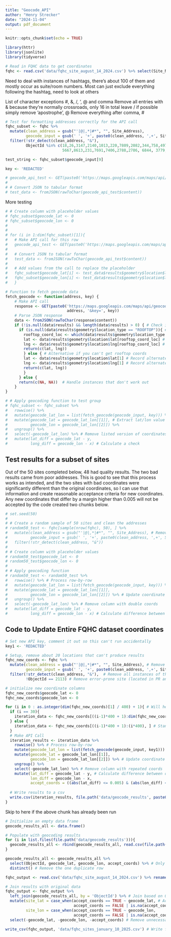 ---
title: "Geocode_API"
author: "Henry Strecker"
date: "2024-11-04"
output: pdf_document
---

```{r setup, include=FALSE}
knitr::opts_chunk$set(echo = TRUE)

library(httr)
library(jsonlite)
library(tidyverse)
```


```{r}
# Read in FQHC data to get coordinates
fqhc <- read.csv('data/fqhc_site_august_14_2024.csv') %>% select(Site_Name, Site_Address, Site_City, Site_State_Abbreviation, ObjectId, x, y)

```


Need to deal with instances of hashtags, there's about 100 of them and mostly occur as suite/room numbers. Most can just exclude everything following the hashtag, need to look at others

List of character exceptions #, &, /, ', @ and comma
Remove all entries with & because they're normally crossroads, only 16 in total
leave / if possible
simply remove 'apostrophe', @
Remove everything after comma, #

```{r}

# Test for formatting addresses correctly for the API call
fqhc_subset <- fqhc %>%
  mutate(clean_address = gsub("'|@|,*|#*", "", Site_Address),
         geocode_input = gsub(' ', '+', paste0(clean_address, ',+', Site_City, ',+', Site_State_Abbreviation))) %>%
  filter(!str_detect(clean_address, "&"),
         ObjectId %in% c(18,26,3147,2140,1013,220,7809,2082,344,758,4974,4941,4973,
                         5667,8613,231,7691,7406,2788,2786, 6844, 3779, 3411, 5)) # Sites from our test study, or that have special characters in their address

test_string <- fqhc_subset$geocode_input[9]

key <- 'REDACTED'

# geocode_api_test <- GET(paste0('https://maps.googleapis.com/maps/api/geocode/json?address=', test_string, '&key=', key))
# 
# # Convert JSON to tabular format
# test_data <- fromJSON(rawToChar(geocode_api_test$content))

```


More testing

```{r}

# # Create column with placeholder values
# fqhc_subset$geocode_lat <- 0
# fqhc_subset$geocode_lon <- 0
# 
# 
# for (i in 1:dim(fqhc_subset)[1]){
#   # Make API call for this row
#   geocode_api_test <- GET(paste0('https://maps.googleapis.com/maps/api/geocode/json?address=', fqhc_subset$geocode_input[i], '&key=', key))
# 
#   # Convert JSON to tabular format
#   test_data <- fromJSON(rawToChar(geocode_api_test$content))
#   
#   # Add values from the call to replace the placeholder
#   fqhc_subset$geocode_lat[i] <- test_data$results$geometry$location$lat
#   fqhc_subset$geocode_lon[i] <- test_data$results$geometry$location$lng
#   }

```

```{r}

# Function to fetch geocode data
fetch_geocode <- function(address, key) {
    # Make API call
    response <- GET(paste0('https://maps.googleapis.com/maps/api/geocode/json?address=', 
                           address, '&key=', key))
    # Parse JSON response
    data <- fromJSON(rawToChar(response$content))
    if (!is.null(data$results) && length(data$results) > 0) { # Check if the data actually gets pulled 
      if (is.null(data$results$geometry$location_type == "ROOFTOP")){ # Check that the rooftop coordinates exist
        rooftop_coord_loc <- which(data$results$geometry$location_type == "ROOFTOP")
        lat <- data$results$geometry$location$lat[rooftop_coord_loc] # Record the rooftop latitude
        lng <- data$results$geometry$location$lng[rooftop_coord_loc] # Record the rooftop longitude
        return(c(lat, lng))
        } else { # Alternative if you can't get rooftop coords
        lat <- data$results$geometry$location$lat[1] # Record alternate type latitude
        lng <- data$results$geometry$location$lng[1] # Record alternate type longitude
        return(c(lat, lng))
        }
      } else {
      return(c(NA, NA))  # Handle instances that don't work out
    }
}

# # Apply geocoding function to test group
# fqhc_subset <- fqhc_subset %>%
#   rowwise() %>%
#   mutate(geocode_lat_lon = list(fetch_geocode(geocode_input, key))) %>% # Record results from API call
#   mutate(geocode_lat = geocode_lat_lon[[1]], # Extract lat/lon value
#          geocode_lon = geocode_lat_lon[[2]]) %>%
#   ungroup() %>%
#   select(-geocode_lat_lon) %>% # Remove listed version of coordinates
#   mutate(lat_diff = geocode_lat - y,
#          long_diff = geocode_lon - x) # Calculate a check

```


## Test results for a subset of sites

Out of the 50 sites completed below, 48 had quality results. The two bad results came from poor addresses. This is good to see that this process works as intended, and the two sites with bad coordinates were significantly different than the original coordinates, so I can use that information and create reasonable acceptance criteria for new coordinates. Any new coordinates that differ by a margin higher than 0.005 will not be accepted by the code created two chunks below.

```{r}

# set.seed(50)
# 
# # Create a random sample of 50 sites and clean the addresses
# random50_test <- fqhc[sample(nrow(fqhc), 50), ] %>%
#   mutate(clean_address = gsub("'|@|,*|#*", "", Site_Address), # Remove all apostrophes, ats, commas, hashtags
#          geocode_input = gsub(' ', '+', paste0(clean_address, ',+', Site_City, ',+', Site_State_Abbreviation))) %>%
#   filter(!str_detect(clean_address, "&"))
# 
# # Create column with placeholder values
# random50_test$geocode_lat <- 0
# random50_test$geocode_lon <- 0
# 
# # Apply geocoding function
# random50_test <- random50_test %>%
#   rowwise() %>% # Process row-by-row
#   mutate(geocode_lat_lon = list(fetch_geocode(geocode_input, key))) %>% # Make API call and record coordinates
#   mutate(geocode_lat = geocode_lat_lon[[1]],
#          geocode_lon = geocode_lat_lon[[2]]) %>% # Update coordinate values in data
#   ungroup() %>%
#   select(-geocode_lat_lon) %>% # Remove column with double coords
#   mutate(lat_diff = geocode_lat - y,
#          long_diff = geocode_lon - x) # Calculate difference between old/new coords

```


## Code to Update Entire FQHC dataset coordinates

```{r}
# Set new API key, comment it out so this can't run accidentally
key1 <- 'REDACTED'

# Setup, remove about 20 locations that can't produce results
fqhc_new_coords <- fqhc %>%
  mutate(clean_address = gsub("'|@|,*|#*", "", Site_Address), # Remove all apostrophes, ats, commas, hashtags
         geocode_input = gsub(' ', '+', paste0(clean_address, ',+', Site_City, ',+', Site_State_Abbreviation))) %>% # Format strings
  filter(!str_detect(clean_address, "&"),  # Remove all instances of the & symbol
         !ObjectId == 2113) # Remove error-prone site (located in PR and Google doesn't like its address)

# initialize new coordinate columns
fqhc_new_coords$geocode_lat <- 0
fqhc_new_coords$geocode_lon <- 0

for (i in 0 : as.integer(dim(fqhc_new_coords)[1] / 400) + 1){ # Will help to split this process into smaller chunks
  if (i == 30){
    iteration_data <- fqhc_new_coords[((i-1)*400 + 1):dim(fqhc_new_coords)[1], ] # Special case for indexing at the end
  } else {
    iteration_data <- fqhc_new_coords[((i-1)*400 + 1):(i*400), ] # Standard index case, pulls 400 records at a time
  }
  # Make API Call
  iteration_results <- iteration_data %>%
    rowwise() %>% # Process row-by-row
    mutate(geocode_lat_lon = list(fetch_geocode(geocode_input, key1))) %>% # Make API call and record coordinates
    mutate(geocode_lat = geocode_lat_lon[[1]],
           geocode_lon = geocode_lat_lon[[2]]) %>% # Update coordinate values in data
    ungroup() %>%
    select(-geocode_lat_lon) %>% # Remove column with repeated coords
    mutate(lat_diff = geocode_lat - y, # Calculate difference between old/new coords
           lon_diff = geocode_lon - x,
           accept_coords = ((abs(lat_diff) <= 0.005) & (abs(lon_diff) <= 0.005))) # Create T/F for updating coords
  
  # Write results to a csv
  write.csv(iteration_results, file.path('data/geocode_results', paste0('fqhc_geocode_', i, '.csv')), row.names = FALSE)
}

```


Skip to here if the above chunk has already been run

```{r}
# Initialize an empty data frame
geocode_results_all <- data.frame()

# Populate with geocoding results
for (i in list.files(file.path('data/geocode_results'))){
  geocode_results_all <- rbind(geocode_results_all, read.csv(file.path('data/geocode_results', i)))
}

geocode_results_all <- geocode_results_all %>%
  select(ObjectId, geocode_lat, geocode_lon, accept_coords) %>% # Only care about these columns
  distinct() # Remove the one duplicate row

fqhc_output <- read.csv('data/fqhc_site_august_14_2024.csv') %>% rename(site_lat = y, site_lon = x) # Rename coordinate columns

# Join results with original data
fqhc_output <- fqhc_output %>%
  left_join(geocode_results_all, by = 'ObjectId') %>% # Join based on ObjectId
  mutate(site_lat = case_when(accept_coords == TRUE ~ geocode_lat, # Accept new coords
                              accept_coords == FALSE | is.na(accept_coords) ~ site_lat), # Reject new coords
         site_lon = case_when(accept_coords == TRUE ~ geocode_lon,
                              accept_coords == FALSE | is.na(accept_coords) ~ site_lon)) %>%
  select(-geocode_lat, -geocode_lon, -accept_coords) # Remove unnecessary columns

write_csv(fqhc_output, 'data/fqhc_sites_january_10_2025.csv') # Write final output


```


